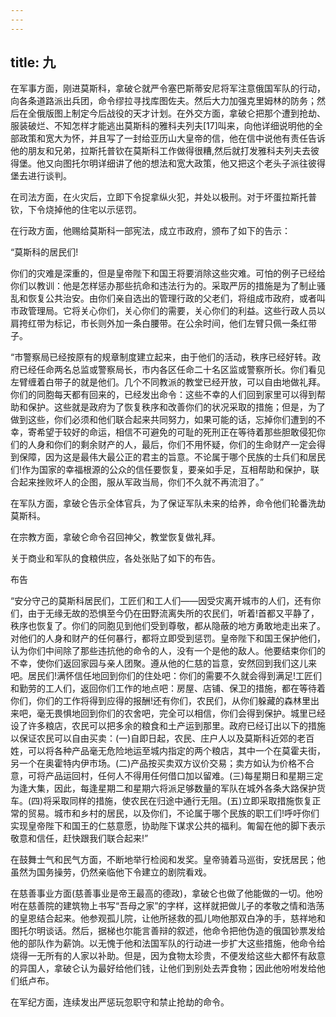 ```yaml
---
---
---
```

title: 九
---




在军事方面，刚进莫斯科，拿破仑就严令塞巴斯蒂安尼将军注意俄国军队的行动，向各条道路派出兵团，命令缪拉寻找库图佐夫。然后大力加强克里姆林的防务；然后在全俄版图上制定今后战役的天才计划。在外交方面，拿破仑把那个遭到抢劫、服装破烂、不知怎样才能逃出莫斯科的雅科夫列夫[17]叫来，向他详细说明他的全部政策和宽大为怀，并且写了一封给亚历山大皇帝的信，他在信中说他有责任告诉他的朋友和兄弟，拉斯托普钦在莫斯科工作做得很糟,然后就打发雅科夫列夫去彼得堡。他又向图托尔明详细讲了他的想法和宽大政策，他又把这个老头子派往彼得堡去进行谈判。

在司法方面，在火灾后，立即下令捉拿纵火犯，并处以极刑。对于坏蛋拉斯托普钦，下令烧掉他的住宅以示惩罚。

在行政方面，他赐给莫斯科一部宪法，成立市政府，颁布了如下的告示：





“莫斯科的居民们!

你们的灾难是深重的，但是皇帝陛下和国王将要消除这些灾难。可怕的例子已经给你们以教训：他是怎样惩办那些抗命和违法行为的。采取严厉的措施是为了制止骚乱和恢复公共治安。由你们亲自选出的管理行政的父老们，将组成市政府，或者叫市政管理局。它将关心你们，关心你们的需要，关心你们的利益。这些行政人员以肩挎红带为标记，市长则外加一条白腰带。在公余时间，他们左臂只佩一条红带子。

“市警察局已经按原有的规章制度建立起来，由于他们的活动，秩序已经好转。政府已经任命两名总监或警察局长，市内各区任命二十名区监或警察所长。你们看见左臂缠着白带子的就是他们。几个不同教派的教堂已经开放，可以自由地做礼拜。你们的同胞每天都有回来的，已经发出命令：这些不幸的人们回到家里可以得到帮助和保护。这些就是政府为了恢复秩序和改善你们的状况采取的措施；但是，为了做到这些，你们必须和他们联合起来共同努力，如果可能的话，忘掉你们遭到的不幸，寄希望于较好的命运，相信不可避免的可耻的死刑正在等待着那些胆敢侵犯你们的人身和你们的剩余财产的人，最后，你们不用怀疑，你们的生命财产一定会得到保障，因为这是最伟大最公正的君主的旨意。不论属于哪个民族的士兵们和居民们!作为国家的幸福根源的公众的信任要恢复，要亲如手足，互相帮助和保护，联合起来挫败坏人的企图，服从军政当局，你们不久就不再流泪了。”





在军队方面，拿破仑告示全体官兵，为了保证军队未来的给养，命令他们轮番洗劫莫斯科。

在宗教方面，拿破仑命令召回神父，教堂恢复做礼拜。

关于商业和军队的食粮供应，各处张贴了如下的布告。





布告

“安分守己的莫斯科居民们，工匠们和工人们——因受灾离开城市的人们，还有你们，由于无缘无故的恐惧至今仍在田野流离失所的农民们，听着!首都又平静了，秩序也恢复了。你们的同胞见到他们受到尊敬，都从隐蔽的地方勇敢地走出来了。对他们的人身和财产的任何暴行，都将立即受到惩罚。皇帝陛下和国王保护他们，认为你们中间除了那些违抗他的命令的人，没有一个是他的敌人。他要结束你们的不幸，使你们返回家园与亲人团聚。遵从他的仁慈的旨意，安然回到我们这儿来吧。居民们!满怀信任地回到你们的住处吧：你们的需要不久就会得到满足!工匠们和勤劳的工人们，返回你们工作的地点吧：房屋、店铺、保卫的措施，都在等待着你们，你们的工作将得到应得的报酬!还有你们，农民们，从你们躲藏的森林里出来吧，毫无畏惧地回到你们的农舍吧，完全可以相信，你们会得到保护。城里已经设了许多粮店，农民可以把多余的粮食和土产运到那里。政府已经订出以下的措施以保证农民可以自由买卖：(一)自即日起，农民、庄户人以及莫斯科近郊的老百姓，可以将各种产品毫无危险地运至城内指定的两个粮店，其中一个在莫霍夫街，另一个在奥霍特内伊市场。(二)产品按买卖双方议价交易；卖方如认为价格不合意，可将产品运回村，任何人不得用任何借口加以留难。(三)每星期日和星期三定为逢大集，因此，每逢星期二和星期六将派足够数量的军队在城外各条大路保护货车。(四)将采取同样的措施，使农民在归途中通行无阻。(五)立即采取措施恢复正常的贸易。城市和乡村的居民，以及你们，不论属于哪个民族的职工们!呼吁你们实现皇帝陛下和国王的仁慈意愿，协助陛下谋求公共的福利。匍匐在他的脚下表示敬意和信任，赶快跟我们联合起来!”





在鼓舞士气和民气方面，不断地举行检阅和发奖。皇帝骑着马巡街，安抚居民；他虽然为国务操劳，仍然亲临他下令建立的剧院看戏。

在慈善事业方面(慈善事业是帝王最高的德政)，拿破仑也做了他能做的一切。他吩咐在慈善院的建筑物上书写“吾母之家”的字样，这样就把做儿子的孝敬之情和浩荡的皇恩结合起来。他参观孤儿院，让他所拯救的孤儿吻他那双白净的手，慈祥地和图托尔明谈话。然后，据梯也尔能言善辩的叙述，他命令把他伪造的俄国钞票发给他的部队作为薪饷。以无愧于他和法国军队的行动进一步扩大这些措施，他命令给烧得一无所有的人家以补助。但是，因为食物太珍贵，不便发给这些大都怀有敌意的异国人，拿破仑认为最好给他们钱，让他们到别处去弄食物；因此他吩咐发给他们纸卢布。

在军纪方面，连续发出严惩玩忽职守和禁止抢劫的命令。